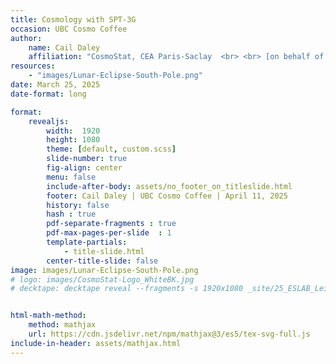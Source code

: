 ```yaml
---
title: Cosmology with SPT-3G
occasion: UBC Cosmo Coffee
author: 
    name: Cail Daley
    affiliation: "CosmoStat, CEA Paris-Saclay  <br> <br> [on behalf of the SPT-3G collaboration]{style=font-size:1.3em}"
resources:
    - "images/Lunar-Eclipse-South-Pole.png"
date: March 25, 2025
date-format: long

format: 
    revealjs:
        width:  1920
        height: 1080
        theme: [default, custom.scss]
        slide-number: true
        fig-align: center
        menu: false
        include-after-body: assets/no_footer_on_titleslide.html
        footer: Cail Daley | UBC Cosmo Coffee | April 11, 2025
        history: false
        hash : true
        pdf-separate-fragments : true
        pdf-max-pages-per-slide	 : 1
        template-partials:
            - title-slide.html
        center-title-slide: false
image: images/Lunar-Eclipse-South-Pole.png
# logo: images/CosmoStat-Logo_WhiteBK.jpg
# decktape: decktape reveal --fragments -s 1920x1080 _site/25_ESLAB_Leiden/25_ESLAB_Leiden.html 25_ESLAB_Leiden/25_ESLAB_Leiden.pdf


html-math-method: 
    method: mathjax
    url: https://cdn.jsdelivr.net/npm/mathjax@3/es5/tex-svg-full.js
include-in-header: assets/mathjax.html
---
```



